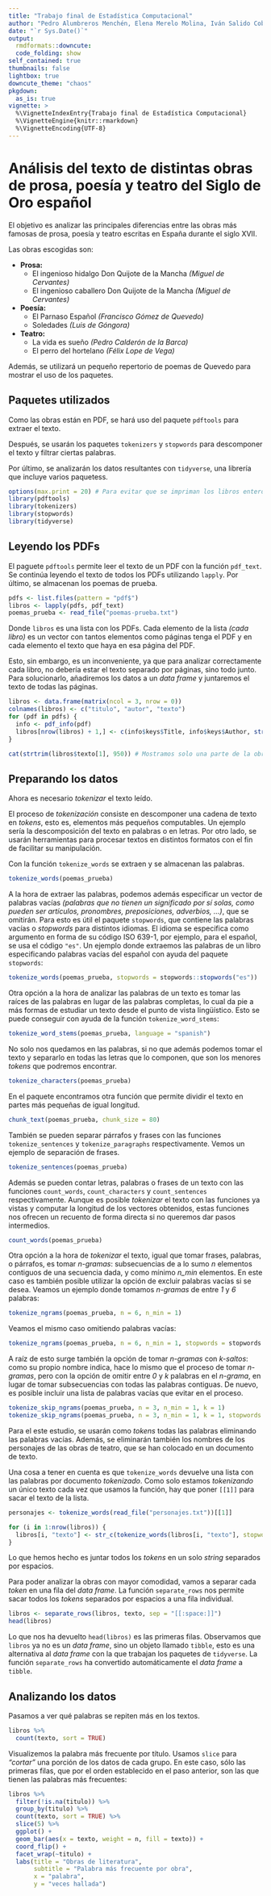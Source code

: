 ```yaml
---
title: "Trabajo final de Estadística Computacional"
author: "Pedro Alumbreros Menchén, Elena Merelo Molina, Iván Salido Cobo y Rubén Vílchez Valenzuela"
date: "`r Sys.Date()`"
output:
  rmdformats::downcute:
  code_folding: show
self_contained: true
thumbnails: false
lightbox: true
downcute_theme: "chaos"
pkgdown:
  as_is: true
vignette: >
  %\VignetteIndexEntry{Trabajo final de Estadística Computacional}
  %\VignetteEngine{knitr::rmarkdown}
  %\VignetteEncoding{UTF-8}
---
```

# Análisis del texto de distintas obras de prosa, poesía y teatro del Siglo de Oro español
El objetivo es analizar las principales diferencias entre las obras más famosas de prosa, poesía y teatro escritas en España durante el siglo XVII.

Las obras escogidas son:

- **Prosa:**
  - El ingenioso hidalgo Don Quijote de la Mancha *(Miguel de Cervantes)*
  - El ingenioso caballero Don Quijote de la Mancha *(Miguel de Cervantes)*
- **Poesía:**
  - El Parnaso Español *(Francisco Gómez de Quevedo)*
  - Soledades *(Luis de Góngora)*
- **Teatro:**
  - La vida es sueño *(Pedro Calderón de la Barca)*
  - El perro del hortelano *(Félix Lope de Vega)*

Además, se utilizará un pequeño repertorio de poemas de Quevedo para mostrar el uso de los paquetes.

## Paquetes utilizados

Como las obras están en PDF, se hará uso del paquete `pdftools` para extraer el texto.

Después, se usarán los paquetes `tokenizers` y `stopwords` para descomponer el texto y filtrar ciertas palabras.

Por último, se analizarán los datos resultantes con `tidyverse`, una librería que incluye varios paquetess.

```r
options(max.print = 20) # Para evitar que se impriman los libros enteros.
library(pdftools)
library(tokenizers)
library(stopwords)
library(tidyverse)
```

## Leyendo los PDFs

El paguete `pdftools` permite leer el texto de un PDF con la función `pdf_text`. Se continúa leyendo el texto de todos los PDFs utilizando `lapply`. Por último, se almacenan los poemas de prueba.

```r
pdfs <- list.files(pattern = "pdf$")
libros <- lapply(pdfs, pdf_text)
poemas_prueba <- read_file("poemas-prueba.txt")
```

Donde `libros` es una lista con los PDFs. Cada elemento de la lista *(cada libro)*
es un vector con tantos elementos como páginas tenga el PDF y en cada elemento
el texto que haya en esa página del PDF.

Esto, sin embargo, es un inconveniente, ya que para analizar correctamente cada libro, no debería estar el texto separado por páginas, sino todo junto.
Para solucionarlo, añadiremos los datos a un *data frame* y juntaremos el texto de todas las páginas.

```r
libros <- data.frame(matrix(ncol = 3, nrow = 0))
colnames(libros) <- c("titulo", "autor", "texto")
for (pdf in pdfs) {
  info <- pdf_info(pdf)
  libros[nrow(libros) + 1,] <- c(info$keys$Title, info$keys$Author, str_c(pdf_text(pdf), collapse = ""))
}

cat(strtrim(libros$texto[1], 950)) # Mostramos solo una parte de la obra.
```

## Preparando los datos

Ahora es necesario *tokenizar* el texto leído.

El proceso de *tokenización* consiste en descomponer una cadena de texto en *tokens*, esto es, elementos más pequeños computables. Un ejemplo sería la descomposición del texto en palabras o en letras.
Por otro lado, se usarán herramientas para procesar textos en distintos formatos con el fin de facilitar su manipulación.

Con la función `tokenize_words` se extraen y se almacenan las palabras.

```r
tokenize_words(poemas_prueba)
```

A la hora de extraer las palabras, podemos además especificar un vector de palabras vacías *(palabras que no tienen un significado por sí solas, como pueden ser artículos, pronombres, preposiciones, adverbios, ...)*, que se omitirán.
Para esto es útil el paquete `stopwords`, que contiene las palabras vacías o *stopwords* para distintos idiomas. El idioma se especifica como argumento en forma de su código ISO 639-1, por ejemplo, para el español, se usa el código `"es"`. Un ejemplo donde extraemos las palabras de un libro especificando palabras vacías del español con ayuda del paquete `stopwords`:

```r
tokenize_words(poemas_prueba, stopwords = stopwords::stopwords("es"))
```

Otra opción a la hora de analizar las palabras de un texto es tomar las raíces de las palabras en lugar de las palabras completas, lo cual da pie a más formas de estudiar un texto desde el punto de vista lingüístico. Esto se puede conseguir con ayuda de la función `tokenize_word_stems`:

```r
tokenize_word_stems(poemas_prueba, language = "spanish")
```

No solo nos quedamos en las palabras, si no que además podemos tomar el texto y separarlo en todas las letras que lo componen, que son los menores *tokens* que podremos encontrar.

```r
tokenize_characters(poemas_prueba)
```

En el paquete encontramos otra función que permite dividir el texto en partes más pequeñas de igual longitud.

```r
chunk_text(poemas_prueba, chunk_size = 80)
```

También se pueden separar párrafos y frases con las funciones `tokenize_sentences` y `tokenize_paragraphs` respectivamente. Vemos un ejemplo de separación de frases. 

```r
tokenize_sentences(poemas_prueba)
```

Además se pueden contar letras, palabras o frases de un texto con las funciones `count_words`, `count_characters` y `count_sentences` respectivamente.
Aunque es posible *tokenizar* el texto con las funciones ya vistas y computar la longitud de los vectores obtenidos, estas funciones nos ofrecen un recuento de forma directa si no queremos dar pasos intermedios.

```r
count_words(poemas_prueba)
```

Otra opción a la hora de *tokenizar* el texto, igual que tomar frases, palabras, o párrafos, es tomar *n-gramas*: subsecuencias de a lo sumo *n* elementos contiguos de una secuencia dada, y como mínimo *n_min* elementos. En este caso es también posible utilizar la opción de excluir palabras vacías si se desea. Veamos un ejemplo donde tomamos *n-gramas* de entre *1* y *6* palabras:

```r
tokenize_ngrams(poemas_prueba, n = 6, n_min = 1)
```

Veamos el mismo caso omitiendo palabras vacías:

```r
tokenize_ngrams(poemas_prueba, n = 6, n_min = 1, stopwords = stopwords::stopwords("es"))
```

A raíz de esto surge también la opción de tomar *n-gramas* con *k-saltos*: como su propio nombre indica, hace lo mismo que el proceso de tomar *n-gramas*, pero con la opción de omitir entre *0* y *k* palabras en el *n-grama*, en lugar de tomar subsecuencias con todas las palabras contiguas. De nuevo, es posible incluir una lista de palabras vacías que evitar en el proceso.

```r
tokenize_skip_ngrams(poemas_prueba, n = 3, n_min = 1, k = 1)
tokenize_skip_ngrams(poemas_prueba, n = 3, n_min = 1, k = 1, stopwords = stopwords::stopwords("es"))
```

Para el este estudio, se usarán como *tokens* todas las palabras eliminando las palabras vacías. Además, se eliminarán también los nombres de los personajes de las obras de teatro, que se han colocado en un documento de texto.

Una cosa a tener en cuenta es que `tokenize_words` devuelve una lista con las palabras por documento *tokenizado*. Como solo estamos *tokenizando* un único texto cada vez que usamos la función, hay que poner `[[1]]` para sacar el texto de la lista.

```r
personajes <- tokenize_words(read_file("personajes.txt"))[[1]]

for (i in 1:nrow(libros)) {
  libros[i, "texto"] <- str_c(tokenize_words(libros[i, "texto"], stopwords = c(stopwords::stopwords("es"), personajes))[[1]], collapse = " ")
}
```

Lo que hemos hecho es juntar todos los *tokens* en un solo *string* separados por espacios.

Para poder analizar la obras con mayor comodidad, vamos a separar cada *token* en una fila del *data frame*. La función `separate_rows` nos permite sacar todos los *tokens* separados por espacios a una fila individual.

```r
libros <- separate_rows(libros, texto, sep = "[[:space:]]")
head(libros)
```

Lo que nos ha devuelto `head(libros)` es las primeras filas. Observamos que `libros` ya no es un *data frame*, sino un objeto llamado `tibble`,
esto es una alternativa al *data frame* con la que trabajan los paquetes de `tidyverse`. La función `separate_rows` ha convertido automáticamente
el *data frame* a `tibble`.

## Analizando los datos

Pasamos a ver qué palabras se repiten más en los textos.

```r
libros %>% 
  count(texto, sort = TRUE)
```

Visualizemos la palabra más frecuente por título. Usamos `slice` para *“cortar”* una porción de los datos de cada grupo. En este caso, sólo las primeras filas, que por el orden establecido en el paso anterior, son las que tienen las palabras más frecuentes:

```r
libros %>% 
  filter(!is.na(titulo)) %>%
  group_by(titulo) %>%
  count(texto, sort = TRUE) %>%
  slice(5) %>%
  ggplot() +
  geom_bar(aes(x = texto, weight = n, fill = texto)) +
  coord_flip() +
  facet_wrap(~titulo) +
  labs(title = "Obras de literatura",
       subtitle = "Palabra más frecuente por obra",
       x = "palabra",
       y = "veces hallada")
```


